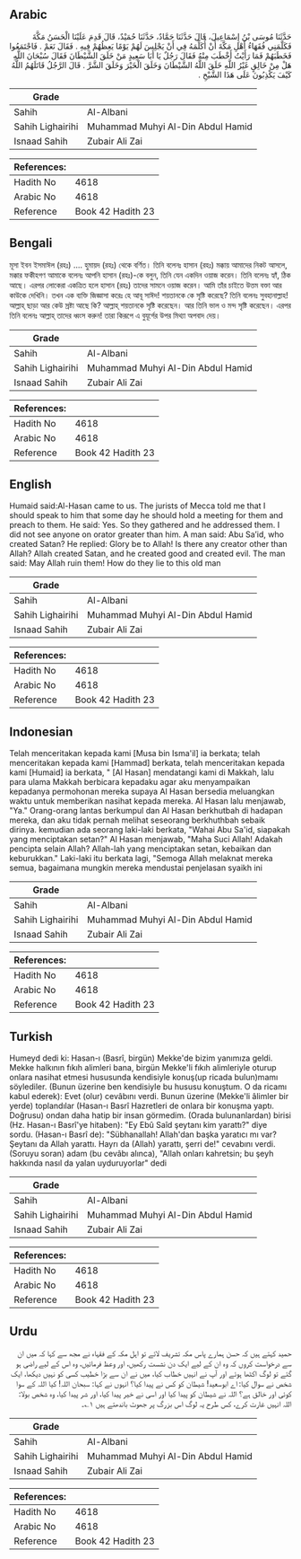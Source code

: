 ## Arabic


<div dir="rtl" lang="ar" style={{fontSize:'larger',backgroundColor:'#f8f9fa',padding:20}}>
حَدَّثَنَا مُوسَى بْنُ إِسْمَاعِيلَ، قَالَ حَدَّثَنَا حَمَّادٌ، حَدَّثَنَا حُمَيْدٌ، قَالَ قَدِمَ عَلَيْنَا الْحَسَنُ مَكَّةَ فَكَلَّمَنِي فُقَهَاءُ أَهْلِ مَكَّةَ أَنْ أُكَلِّمَهُ فِي أَنْ يَجْلِسَ لَهُمْ يَوْمًا يَعِظُهُمْ فِيهِ ‏.‏ فَقَالَ نَعَمْ ‏.‏ فَاجْتَمَعُوا فَخَطَبَهُمْ فَمَا رَأَيْتُ أَخْطَبَ مِنْهُ فَقَالَ رَجُلٌ يَا أَبَا سَعِيدٍ مَنْ خَلَقَ الشَّيْطَانَ فَقَالَ سُبْحَانَ اللَّهِ هَلْ مِنْ خَالِقٍ غَيْرُ اللَّهِ خَلَقَ اللَّهُ الشَّيْطَانَ وَخَلَقَ الْخَيْرَ وَخَلَقَ الشَّرَّ ‏.‏ قَالَ الرَّجُلُ قَاتَلَهُمُ اللَّهُ كَيْفَ يَكْذِبُونَ عَلَى هَذَا الشَّيْخِ ‏.‏
</div>
<div style={{backgroundColor:'#f8f9fa',padding:20, marginBottom: 10}}><table> <thead> <tr> <th>Grade</th> <th></th> </tr> </thead> <tbody> <tr><td>Sahih</td><td>Al-Albani</td></tr><tr><td>Sahih Lighairihi</td><td>Muhammad Muhyi Al-Din Abdul Hamid</td></tr><tr><td>Isnaad Sahih</td><td>Zubair Ali Zai</td></tr></tbody></table><table> <thead> <tr> <th>References:</th> <th></th> </tr> </thead> <tbody><tr><td>Hadith No</td><td>4618</td></tr><tr><td>Arabic No</td><td>4618</td></tr><tr><td>Reference</td><td>Book 42 Hadith 23</td></tr></tbody></table></div>

## Bengali


<div dir="ltr" lang="bn" style={{fontSize:'larger',backgroundColor:'#f8f9fa',padding:20}}>
মূসা ইবন ইসমাঈল (রহঃ) .... হুমায়দ (রহঃ) থেকে বর্ণিত। তিনি বলেনঃ হাসান (রহঃ) মক্কায় আমাদের নিকট আসলে, মক্কার ফকীহগণ আমাকে বলেনঃ আপনি হাসান (রহঃ)-কে বলুন, তিনি যেন একদিন ওয়াজ করেন। তিনি বলেনঃ হ্যাঁ, ঠিক আছে। এরপর লোকেরা একত্রিত হলে হাসান (রহঃ) তাদের সামনে ওয়াজ করেন। আমি তাঁর চাইতে উত্তম বক্তা আর কাউকে দেখিনি। তখন এক ব্যক্তি জিজ্ঞাসা করেঃ হে আবূ সাঈদ! শয়তানকে কে সৃষ্টি করেছে? তিনি বলেনঃ সুবহানাল্লাহ! আল্লাহ্‌ ছাড়া আর কেউ স্রষ্টা আছে কি? আল্লাহ্‌ শয়তানকে সৃষ্টি করেছেন। আর তিনি ভাল ও মন্দ সৃষ্টি করেছেন। এরপর তিনি বলেনঃ আল্লাহ্‌ তাদের ধ্বংস করুন! তারা কিরূপে এ বুযূর্গের উপর মিথ্যা অপবাদ দেয়।
</div>
<div style={{backgroundColor:'#f8f9fa',padding:20, marginBottom: 10}}><table> <thead> <tr> <th>Grade</th> <th></th> </tr> </thead> <tbody> <tr><td>Sahih</td><td>Al-Albani</td></tr><tr><td>Sahih Lighairihi</td><td>Muhammad Muhyi Al-Din Abdul Hamid</td></tr><tr><td>Isnaad Sahih</td><td>Zubair Ali Zai</td></tr></tbody></table><table> <thead> <tr> <th>References:</th> <th></th> </tr> </thead> <tbody><tr><td>Hadith No</td><td>4618</td></tr><tr><td>Arabic No</td><td>4618</td></tr><tr><td>Reference</td><td>Book 42 Hadith 23</td></tr></tbody></table></div>

## English


<div dir="ltr" lang="en" style={{fontSize:'larger',backgroundColor:'#f8f9fa',padding:20}}>
Humaid said:Al-Hasan came to us. The jurists of Mecca told me that I should speak to him that some day he should hold a meeting for them and preach to them. He said: Yes. So they gathered and he addressed them. I did not see anyone on orator greater than him. A man said: Abu Sa’id, who created Satan? He replied: Glory be to Allah! Is there any creator other than Allah? Allah created Satan, and he created good and created evil. The man said: May Allah ruin them! How do they lie to this old man
</div>
<div style={{backgroundColor:'#f8f9fa',padding:20, marginBottom: 10}}><table> <thead> <tr> <th>Grade</th> <th></th> </tr> </thead> <tbody> <tr><td>Sahih</td><td>Al-Albani</td></tr><tr><td>Sahih Lighairihi</td><td>Muhammad Muhyi Al-Din Abdul Hamid</td></tr><tr><td>Isnaad Sahih</td><td>Zubair Ali Zai</td></tr></tbody></table><table> <thead> <tr> <th>References:</th> <th></th> </tr> </thead> <tbody><tr><td>Hadith No</td><td>4618</td></tr><tr><td>Arabic No</td><td>4618</td></tr><tr><td>Reference</td><td>Book 42 Hadith 23</td></tr></tbody></table></div>

## Indonesian


<div dir="ltr" lang="id" style={{fontSize:'larger',backgroundColor:'#f8f9fa',padding:20}}>
Telah menceritakan kepada kami [Musa bin Isma'il] ia berkata; telah menceritakan kepada kami [Hammad] berkata, telah menceritakan kepada kami [Humaid] ia berkata, " [Al Hasan] mendatangi kami di Makkah, lalu para ulama Makkah berbicara kepadaku agar aku menyampaikan kepadanya permohonan mereka supaya Al Hasan bersedia meluangkan waktu untuk memberikan nasihat kepada mereka. Al Hasan lalu menjawab, "Ya." Orang-orang lantas berkumpul dan Al Hasan berkhutbah di hadapan mereka, dan aku tidak pernah melihat seseorang berkhuthbah sebaik dirinya. kemudian ada seorang laki-laki berkata, "Wahai Abu Sa'id, siapakah yang menciptakan setan?" Al Hasan menjawab, "Maha Suci Allah! Adakah pencipta selain Allah? Allah-lah yang menciptakan setan, kebaikan dan keburukkan." Laki-laki itu berkata lagi, "Semoga Allah melaknat mereka semua, bagaimana mungkin mereka mendustai penjelasan syaikh ini
</div>
<div style={{backgroundColor:'#f8f9fa',padding:20, marginBottom: 10}}><table> <thead> <tr> <th>Grade</th> <th></th> </tr> </thead> <tbody> <tr><td>Sahih</td><td>Al-Albani</td></tr><tr><td>Sahih Lighairihi</td><td>Muhammad Muhyi Al-Din Abdul Hamid</td></tr><tr><td>Isnaad Sahih</td><td>Zubair Ali Zai</td></tr></tbody></table><table> <thead> <tr> <th>References:</th> <th></th> </tr> </thead> <tbody><tr><td>Hadith No</td><td>4618</td></tr><tr><td>Arabic No</td><td>4618</td></tr><tr><td>Reference</td><td>Book 42 Hadith 23</td></tr></tbody></table></div>

## Turkish


<div dir="ltr" lang="tr" style={{fontSize:'larger',backgroundColor:'#f8f9fa',padding:20}}>
Humeyd dedi ki: Hasan-ı (Basrî, birgün) Mekke'de bizim yanımıza geldi. Mekke halkının fıkıh alimleri bana, birgün Mekke'li fıkıh alimleriyle oturup onlara nasihat etmesi hususunda kendisiyle konuş(up ricada bulun)mamı söylediler. (Bunun üzerine ben kendisiyle bu hususu konuştum. O da ricamı kabul ederek): Evet (olur) cevâbını verdi. Bunun üzerine (Mekke'li âlimler bir yerde) toplandılar (Hasan-ı Basrî Hazretle­ri de onlara bir konuşma yaptı. Doğrusu) ondan daha hatip bir insan görmedim. (Orada bulunanlardan) birisi (Hz. Hasan-ı Basrî'ye hitaben): "Ey Ebû Saîd şeytanı kim yarattı?" diye sordu. (Hasan-ı Basrî de): "Sübhanallah! Allah'dan başka yaratıcı mı var? Şeytanı da Allah yarattı. Hayrı da (Allah) yarattı, şerri de!" cevabını verdi. (Soruyu soran) adam (bu cevâbı alınca), "Allah onları kahretsin; bu şeyh hakkında nasıl da yalan uyduruyorlar" dedi
</div>
<div style={{backgroundColor:'#f8f9fa',padding:20, marginBottom: 10}}><table> <thead> <tr> <th>Grade</th> <th></th> </tr> </thead> <tbody> <tr><td>Sahih</td><td>Al-Albani</td></tr><tr><td>Sahih Lighairihi</td><td>Muhammad Muhyi Al-Din Abdul Hamid</td></tr><tr><td>Isnaad Sahih</td><td>Zubair Ali Zai</td></tr></tbody></table><table> <thead> <tr> <th>References:</th> <th></th> </tr> </thead> <tbody><tr><td>Hadith No</td><td>4618</td></tr><tr><td>Arabic No</td><td>4618</td></tr><tr><td>Reference</td><td>Book 42 Hadith 23</td></tr></tbody></table></div>

## Urdu


<div dir="rtl" lang="ur" style={{fontSize:'larger',backgroundColor:'#f8f9fa',padding:20}}>
حمید کہتے ہیں کہ حسن ہمارے پاس مکہ تشریف لائے تو اہل مکہ کے فقہاء نے مجھ سے کہا کہ میں ان سے درخواست کروں کہ وہ ان کے لیے ایک دن نشست رکھیں، اور وعظ فرمائیں، وہ اس کے لیے راضی ہو گئے تو لوگ اکٹھا ہوئے اور آپ نے انہیں خطاب کیا، میں نے ان سے بڑا خطیب کسی کو نہیں دیکھا، ایک شخص نے سوال کیا: اے ابوسعید! شیطان کو کس نے پیدا کیا؟ انہوں نے کہا: سبحان اللہ! کیا اللہ کے سوا کوئی اور خالق ہے؟ اللہ نے شیطان کو پیدا کیا اور اسی نے خیر پیدا کیا، اور شر پیدا کیا، وہ شخص بولا: اللہ انہیں غارت کرے، کس طرح یہ لوگ اس بزرگ پر جھوٹ باندھتے ہیں ۱؎۔
</div>
<div style={{backgroundColor:'#f8f9fa',padding:20, marginBottom: 10}}><table> <thead> <tr> <th>Grade</th> <th></th> </tr> </thead> <tbody> <tr><td>Sahih</td><td>Al-Albani</td></tr><tr><td>Sahih Lighairihi</td><td>Muhammad Muhyi Al-Din Abdul Hamid</td></tr><tr><td>Isnaad Sahih</td><td>Zubair Ali Zai</td></tr></tbody></table><table> <thead> <tr> <th>References:</th> <th></th> </tr> </thead> <tbody><tr><td>Hadith No</td><td>4618</td></tr><tr><td>Arabic No</td><td>4618</td></tr><tr><td>Reference</td><td>Book 42 Hadith 23</td></tr></tbody></table></div>